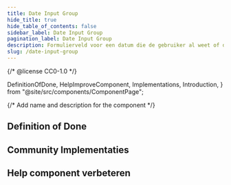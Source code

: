 ```yaml
---
title: Date Input Group
hide_title: true
hide_table_of_contents: false
sidebar_label: Date Input Group
pagination_label: Date Input Group
description: Formulierveld voor een datum die de gebruiker al weet of die van bekende gegevens overgenomen kan worden.
slug: /date-input-group
---
```


{/* @license CC0-1.0 */}

  DefinitionOfDone,
  HelpImproveComponent,
  Implementations,
  Introduction,
} from "@site/src/components/ComponentPage";

{/* Add name and description for the component */}


<Introduction component={component} headingLevel={1} description={description} />

## Definition of Done

<DefinitionOfDone component={component} headingLevel={3} />

## Community Implementaties

<Implementations component={component} headingLevel={3} />

## Help component verbeteren

<HelpImproveComponent component={component} headingLevel={3} />
